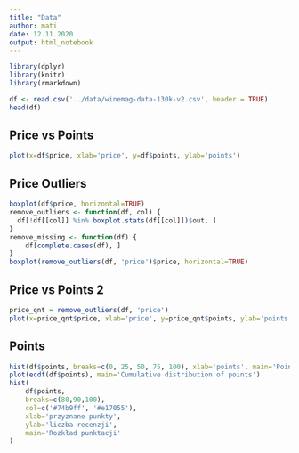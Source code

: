 ```yaml
---
title: "Data"
author: mati
date: 12.11.2020
output: html_notebook
---
```


```r
library(dplyr)
library(knitr)
library(rmarkdown)

df <- read.csv('../data/winemag-data-130k-v2.csv', header = TRUE)
head(df)
```
<h2>Price vs Points</h2>
```r
plot(x=df$price, xlab='price', y=df$points, ylab='points')
```
<h2>Price Outliers</h2>
```r
boxplot(df$price, horizontal=TRUE)
remove_outliers <- function(df, col) {
  df[!df[[col]] %in% boxplot.stats(df[[col]])$out, ]
}
remove_missing <- function(df) {
    df[complete.cases(df), ]
}
boxplot(remove_outliers(df, 'price')$price, horizontal=TRUE)
```
<h2>Price vs Points 2</h2>
```r
price_qnt = remove_outliers(df, 'price')
plot(x=price_qnt$price, xlab='price', y=price_qnt$points, ylab='points')
```
<h2>Points</h2>
```r
hist(df$points, breaks=c(0, 25, 50, 75, 100), xlab='points', main='Points distribution')
plot(ecdf(df$points), main='Cumulative distribution of points')
hist(
    df$points,
    breaks=c(80,90,100),
    col=c('#74b9ff', '#e17055'),
    xlab='przyznane punkty',
    ylab='liczba recenzji',
    main='Rozkład punktacji'
)
```
